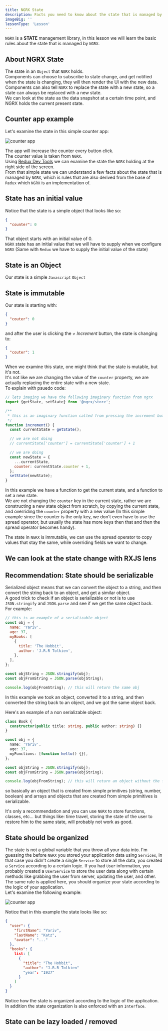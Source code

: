 ```yaml
---
title: NGRX State
description: Facts you need to know about the state that is managed by NGRX.
imageBig: ''
lessonType: 'Lesson'
---
```


`NGRX` is a **STATE** management library, in this lesson we will learn the basic rules about the state that is managed by `NGRX`.

## About NGRX State

The state in an `Object` that `NGRX` holds.  
Components can choose to subscribe to state change, and get notified when the state is changing, they will then render the UI with the new data.  
Components can also tell `NGRX` to replace the state with a new state, so a state can always be replaced with a new state.  
We can look at the state as the data snapshot at a certain time point, and NGRX holds the current present state.

## Counter app example

Let's examine the state in this simple counter app:

![counter app](https://github.com/ywarezk/academeez/blob/main/content/en/course/angular/ngrx/state/state.gif?raw=true)

The app will increase the counter every button click.  
The counter value is taken from `NGRX`.  
Using [Redux Dev Tools](https://chrome.google.com/webstore/detail/redux-devtools/lmhkpmbekcpmknklioeibfkpmmfibljd) we can examine the state the `NGRX` holding at the right side of the screen.  
From that simple state we can understand a few facts about the state that is managed by `NGRX`, which is rules that are also derived from the base of `Redux` which `NGRX` is an implementation of.

## State has an initial value

Notice that the state is a simple object that looks like so:

```json
{
  "counter": 0
}
```

That object starts with an initial value of 0.  
`NGRX` state has an initial value that we will have to supply when we configure `NGRX` (Same with `Redux` we have to supply the initial value of the state)

## State is an Object

Our state is a simple `Javascript` `Object`

## State is immutable

Our state is starting with:

```json
{
  "couter": 0
}
```

and after the user is clicking the _+ Increment_ button, the state is changing to:

```json
{
  "couter": 1
}
```

When we examine this state, one might think that the state is mutable, but it's not.  
It's not like we are changing the value of the `counter` property, we are actually replacing the entire state with a new state.  
To explain with psuedo code:

```javascript
// lets imaging we have the following imaginary function from ngrx
import {getState, setState} from '@ngrx/store';

/**
 * this is an imaginary function called from pressing the increment button
 */
function increment() {
  const currentState = getState();

  // we are not doing
  // currentState['counter'] = currentState['counter'] + 1

  // we are doing
  const newState = {
    ...currentState,
    counter: currentState.counter + 1,
  };
  setState(newState);
}
```

In this example we have a function to get the current state, and a function to set a new state.  
We are not changing the `counter` key in the current state, rather we are constructing a new state object from scratch, by copying the current state, and overriding the `counter` property with a new value (In this simple example since the counter is the only key, we don't even have to use the spread operator, but usually the state has more keys then that and then the spread operator becomes handy).

The state in `NGRX` is immutable, we can use the spread operator to copy values that stay the same, while overriding fields we want to change.

## We can look at the state change with RXJS lens

## Recommendation: State should be serializable

Serialized object means that we can convert the object to a string, and then convert the string back to an object, and get a similar object.  
A good trick to check if an object is serializable or not is to use `JSON.stringify` and `JSON.parse` and see if we get the same object back.  
For example:

```javascript
// this is an example of a serializable object
const obj = {
  name: 'Yariv',
  age: 37,
  myBooks: [
    {
      title: 'The Hobbit',
      author: 'J.R.R Tolkien',
    },
  ],
};

const objString = JSON.stringify(obj);
const objFromString = JSON.parse(objString);

console.log(objFromString); // this will return the same obj
```

In this example we took an object, converted it to a string, and then converted the string back to an object, and we got the same object back.

Here's an example of a non serializable object:

```typescript
class Book {
  constructor(public title: string, public author: string) {}
}

const obj = {
  name: 'Yariv',
  age: 37,
  myFunctions: [function hello() {}],
};

const objString = JSON.stringify(obj);
const objFromString = JSON.parse(objString);

console.log(objFromString); // this will return an object without the functions in the array
```

so basically an object that is created from simple primitives (string, number, boolean) and arrays and objects that are created from simple primitives is serializable.

It's only a recommendation and you can use `NGRX` to store functions, classes, etc... but things like: time travel, storing the state of the user to restore him to the same state, will probably not work as good.

## State should be organized

The state is not a global variable that you throw all your data into. I'm guessing the before `NGRX` you stored your application data using `Services`, in that case you didn't create a single `Service` to store all the data, you created a `Service` according to a certain logic. If you had `User` information, you probably created a `UserService` to store the user data along with certain methods like grabbing the user from server, updating the user, and other.  
The same rule is applied here, you should organize your state according to the logic of your application.  
Let's examine the following example:

![counter app](https://github.com/ywarezk/academeez/blob/main/content/en/course/angular/ngrx/state/state-organized.gif?raw=true)

Notice that in this example the state looks like so:

```json
{
  "user": {
    "firstName": "Yariv",
    "lastName": "Katz",
    "avatar": "..."
  },
  "books": {
    list: [
      {
        "title": "The Hobbit",
        "author": "J.R.R Tolkien"
        "year": "1937"
      }
    ]
  }
}
```

Notice how the state is organized according to the logic of the application. In addition the state organization is also enforced with an `Interface`.

## State can be lazy loaded / removed
